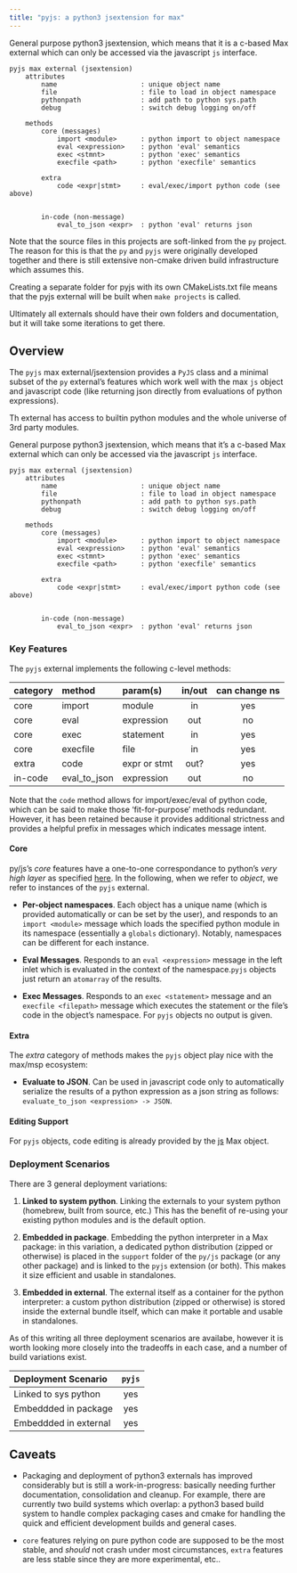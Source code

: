 ```yaml
---
title: "pyjs: a python3 jsextension for max"
---
```


General purpose python3 jsextension, which means that it is a c-based Max external which can only be accessed via the javascript `js` interface.

```text
pyjs max external (jsextension)
    attributes
        name                     : unique object name
        file                     : file to load in object namespace
        pythonpath               : add path to python sys.path
        debug                    : switch debug logging on/off
    
    methods 
        core (messages)
            import <module>      : python import to object namespace
            eval <expression>    : python 'eval' semantics
            exec <stmnt>         : python 'exec' semantics
            execfile <path>      : python 'execfile' semantics
        
        extra
            code <expr|stmt>     : eval/exec/import python code (see above)
            

        in-code (non-message)
            eval_to_json <expr>  : python 'eval' returns json

```

Note that the source files in this projects are soft-linked from the `py` project. The reason for this is that the `py` and `pyjs` were originally developed together and there is still extensive non-cmake driven build infrastructure which assumes this.

Creating a separate folder for pyjs with its own CMakeLists.txt file means that the pyjs external will be built when `make projects` is called.

Ultimately all externals should have their own folders and documentation, but it will take some iterations to get there.

## Overview

The `pyjs` max external/jsextension provides a `PyJS` class and a minimal subset of the `py` external's features which work well with the max `js` object and javascript code (like returning json directly from evaluations of python expressions).

Th external has access to builtin python modules and the whole universe of 3rd party modules.

General purpose python3 jsextension, which means that it's a c-based Max external which can only be accessed via the javascript `js` interface.

```text
pyjs max external (jsextension)
    attributes
        name                     : unique object name
        file                     : file to load in object namespace
        pythonpath               : add path to python sys.path
        debug                    : switch debug logging on/off
    
    methods 
        core (messages)
            import <module>      : python import to object namespace
            eval <expression>    : python 'eval' semantics
            exec <stmnt>         : python 'exec' semantics
            execfile <path>      : python 'execfile' semantics
        
        extra
            code <expr|stmt>     : eval/exec/import python code (see above)
            

        in-code (non-message)
            eval_to_json <expr>  : python 'eval' returns json

```

### Key Features

The `pyjs` external implements the following c-level methods:

category | method       | param(s)      | in/out | can change ns
:------- | :----------- | :------------ | :----: | :------------:
core     | import       | module        | in     | yes
core     | eval         | expression    | out    | no
core     | exec         | statement     | in     | yes
core     | execfile     | file          | in     | yes
extra    | code         | expr or stmt  | out?   | yes
in-code  | eval_to_json | expression    | out    | no

Note that the `code` method allows for import/exec/eval of python code, which can be said to make those 'fit-for-purpose' methods redundant. However, it has been retained because it provides additional strictness and provides a helpful prefix in messages which indicates message intent.

#### Core

py/js's *core* features have a one-to-one correspondance to python's *very high layer* as specified [here](https://docs.python.org/3/c-api/veryhigh.html). In the following, when we refer to *object*, we refer to instances of the `pyjs` external.

- **Per-object namespaces**. Each object has a unique name (which is provided automatically or can be set by the user), and responds to an `import <module>` message which loads the specified python module in its namespace (essentially a `globals` dictionary). Notably, namespaces can be different for each instance.

- **Eval Messages**. Responds to an `eval <expression>` message in the left inlet which is evaluated in the context of the namespace.`pyjs` objects just return an `atomarray` of the results.

- **Exec Messages**. Responds to an `exec <statement>` message and an `execfile <filepath>` message which executes the statement or the file's code in the object's namespace. For `pyjs` objects no output is given.

#### Extra

The *extra* category of methods  makes the `pyjs` object play nice with the max/msp ecosystem:

- **Evaluate to JSON**. Can be used in javascript code only to automatically serialize the results of a python expression as a json string as follows: `evaluate_to_json <expression> -> JSON`.

#### Editing Support

For `pyjs` objects, code editing is already provided by the [js](https://docs.cycling74.com/max8/refpages/js) Max object.

### Deployment Scenarios

There are 3 general deployment variations:

1. **Linked to system python**. Linking the externals to your system python (homebrew, built from source, etc.) This has the benefit of re-using your existing python modules and is the default option.

2. **Embedded in package**. Embedding the python interpreter in a Max package: in this variation, a dedicated python distribution (zipped or otherwise) is placed in the `support` folder of the `py/js` package (or any other package) and is linked to the `pyjs` extension (or both). This makes it size efficient and usable in standalones.

3. **Embedded in external**. The external itself as a container for the python interpreter: a custom python distribution (zipped or otherwise) is stored inside the external bundle itself, which can make it portable and usable in standalones.

As of this writing all three deployment scenarios are availabe, however it is worth looking more closely into the tradeoffs in each case, and a number of build variations exist.

Deployment Scenario    | `pyjs`
:--------------------- | :--------:
Linked to sys python   | yes
Embeddded in package   | yes
Embeddded in external  | yes

## Caveats

- Packaging and deployment of python3 externals has improved considerably but is still a work-in-progress: basically needing further documentation, consolidation and cleanup. For example, there are currently two build systems which overlap: a python3 based build system to handle complex packaging cases and cmake for handling the quick and efficient development builds and general cases.

- `core` features relying on pure python code are supposed to be the most stable, and *should* not crash under most circumstances, `extra` features are less stable since they are more experimental, etc..
